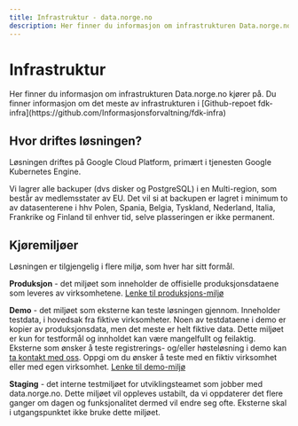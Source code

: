 ```yaml
---
title: Infrastruktur - data.norge.no
description: Her finner du informasjon om infrastrukturen Data.norge.no kjører på
---
```


# Infrastruktur

<Ingress data-size='xs'>
    Her finner du informasjon om infrastrukturen Data.norge.no kjører på. Du finner informasjon om det meste av
    infrastrukturen i [Github-repoet fdk-infra](https://github.com/Informasjonsforvaltning/fdk-infra)
</Ingress>

## Hvor driftes løsningen?

Løsningen driftes på Google Cloud Platform, primært i tjenesten Google Kubernetes Engine.

Vi lagrer alle backuper (dvs disker og PostgreSQL) i en Multi-region, som består av medlemsstater av EU. Det vil si at backupen er lagret i minimum to av datasenterene i hhv Polen, Spania,
Belgia, Tyskland, Nederland, Italia, Frankrike og Finland til enhver tid, selve plasseringen er ikke permanent.

## Kjøremiljøer

Løsningen er tilgjengelig i flere miljø, som hver har sitt formål.

**Produksjon** - det miljøet som inneholder de offisielle produksjonsdataene som leveres av virksomhetene. [Lenke til produksjons-miljø](https://data.norge.no)

**Demo** - det miljøet som eksterne kan teste løsningen gjennom. Inneholder testdata, i hovedsak fra fiktive virksomheter. Noen av testdataene i demo er kopier av produksjonsdata, men det meste er helt fiktive data. Dette miljøet er kun for testformål og innholdet kan være mangelfullt og feilaktig. Eksterne som ønsker å teste registrerings- og/eller høsteløsning i demo kan [ta kontakt med oss](https://data.norge.no/nb/contact). Oppgi om du ønsker å teste med en fiktiv virksomhet eller med egen virksomhet. [Lenke til demo-miljø](https://demo.fellesdatakatalog.digdir.no/)

**Staging** - det interne testmiljøet for utviklingsteamet som jobber med data.norge.no. Dette miljøet vil oppleves ustabilt, da vi oppdaterer det flere ganger om dagen og funksjonalitet dermed vil endre seg ofte. Eksterne skal i utgangspunktet ikke bruke dette miljøet.
